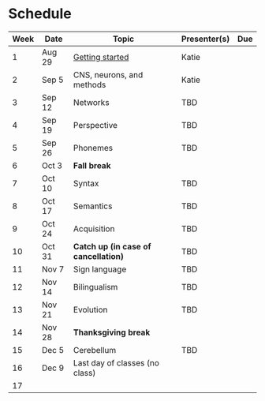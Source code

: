 # Schedule 

| Week | Date |  Topic | Presenter(s) | Due  |
| -  | -- |  ------- | --- | ---- |
| 1 | Aug 29 | [Getting started](getting-started.qmd) |  Katie | |
| 2 | Sep 5 | CNS, neurons, and methods | Katie |  |
| 3 | Sep 12 | Networks |  TBD | |
| 4 | Sep 19 | Perspective | TBD |  | 
| 5 | Sep 26 | Phonemes  | TBD |  |
| 6 | Oct 3 | **Fall break**| | |
| 7 | Oct 10 | Syntax | TBD  |  | 
| 8 | Oct 17 | Semantics | TBD | | 
| 9 | Oct 24 | Acquisition | TBD  |  | 
| 10 | Oct 31 | **Catch up (in case of cancellation)** | TBD |  |
| 11 | Nov 7 | Sign language | TBD |  |
| 12 | Nov 14 | Bilingualism |  TBD |  | 
| 13 | Nov 21 | Evolution | TBD |     | 
| 14 | Nov 28 |**Thanksgiving break**  |   |
| 15 | Dec 5 | Cerebellum  |  TBD |  |
| 16 | Dec 9 | Last day of classes (no class) |   | |
| 17 |  | | 
